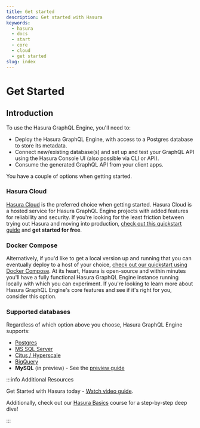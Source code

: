 ```yaml
---
title: Get started
description: Get started with Hasura
keywords:
  - hasura
  - docs
  - start
  - core
  - cloud
  - get started
slug: index
---
```



# <Basics /> Get Started

## Introduction

To use the Hasura GraphQL Engine, you'll need to:

- Deploy the Hasura GraphQL Engine, with access to a Postgres database to store its metadata.
- Connect new/existing database(s) and set up and test your GraphQL API using the Hasura Console UI (also possible via
  CLI or API).
- Consume the generated GraphQL API from your client apps.

You have a couple of options when getting started.

### Hasura Cloud

[Hasura Cloud](https://cloud.hasura.io) is the preferred choice when getting started. Hasura Cloud is a hosted service
for Hasura GraphQL Engine projects with added features for reliability and security. If you're looking for the least
friction between trying out Hasura and moving into production,
[check out this quickstart guide](/getting-started/getting-started-cloud.mdx) and **get started for free**.

### Docker Compose

Alternatively, if you'd like to get a local version up and running that you can eventually deploy to a host of your
choice, [check out our quickstart using Docker Compose](/getting-started/docker-simple.mdx). At its heart, Hasura is
open-source and within minutes you'll have a fully functional Hasura GraphQL Engine instance running locally with which
you can experiment. If you're looking to learn more about Hasura GraphQL Engine's core features and see if it's right
for you, consider this option.

### Supported databases

Regardless of which option above you choose, Hasura GraphQL Engine supports:

- [Postgres](/databases/postgres/index.mdx)
- [MS SQL Server](/databases/ms-sql-server/index.mdx)
- [Citus / Hyperscale](/databases/postgres/citus-hyperscale-postgres/index.mdx)
- [BigQuery](/databases/bigquery/index.mdx)
- **MySQL** (in preview) - See the [preview guide](/databases/mysql/getting-started.mdx)

<!-- Remove the admonition below? -->

:::info Additional Resources

Get Started with Hasura today -
[Watch video guide](https://hasura.io/events/webinar/get-started-with-hasura/?pg=docs&plcmt=body&cta=getting-started&tech=).

Additionally, check out our [Hasura Basics](https://hasura.io/learn/graphql/hasura/introduction/) course for a
step-by-step deep dive!

:::
